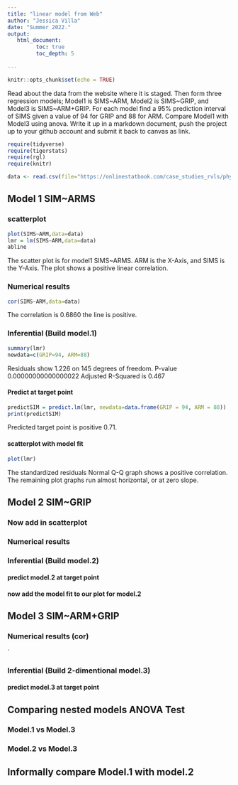 ```yaml
---
title: "linear model from Web"
author: "Jessica Villa"
date: "Summer 2022."
output:
   html_document:
         toc: true
         toc_depth: 5
        
---
```


```r
knitr::opts_chunk$set(echo = TRUE)
```

Read about the data from the website where it is staged.  Then form three regression models; Model1 is SIMS~ARM, Model2 is SIMS~GRIP, and Model3 is SIMS~ARM+GRIP. For each model find a 95% prediction interval of SIMS given a value of 94  for GRIP and 88 for ARM. Compare Model1 with Model3 using anova. Write it up in a markdown document, push the project up to your github account and submit it back to canvas as link. 

 


```r
require(tidyverse)
require(tigerstats)
require(rgl)
require(knitr)

```

```r
data <- read.csv(file="https://onlinestatbook.com/case_studies_rvls/physical_strength/data.txt",sep="",header=TRUE)  

```

## Model 1 SIM~ARMS

### scatterplot

```r
plot(SIMS~ARM,data=data)
lmr = lm(SIMS~ARM,data=data)
abline
```

The scatter plot is for model1 SIMS~ARMS. ARM is the X-Axis, and SIMS is the Y-Axis. The plot shows a
positive linear correlation.

### Numerical results

```r
cor(SIMS~ARM,data=data)
```
The correlation is 0.6860 the line is positive.


### Inferential  (Build model.1)

```r
summary(lmr)
newdata=c(GRIP=94, ARM=88)
```
Residuals show 1.226 on 145 degrees of freedom.
P-value 0.00000000000000022 Adjusted R-Squared is 0.467

#### Predict at target point

```r
predictSIM = predict.lm(lmr, newdata=data.frame(GRIP = 94, ARM = 88))
print(predictSIM)
```

Predicted target point is positive 0.71.

#### scatterplot with model fit
  
```r
plot(lmr)
```

The standardized residuals Normal Q-Q graph shows a positive correlation. The remaining plot graphs run
almost horizontal, or at zero slope.  

## Model 2 SIM~GRIP

### Now add in scatterplot


### Numerical results 


### Inferential  (Build model.2)
  

#### predict model.2 at target point

#### now add the model fit to our plot for model.2
  


## Model 3 SIM~ARM+GRIP

### Numerical results (cor)

`
  
### Inferential  (Build 2-dimentional model.3)

#### predict model.3 at target point
  

## Comparing nested models ANOVA Test

### Model.1 vs Model.3
### Model.2 vs Model.3

## Informally compare Model.1 with model.2

